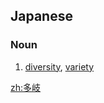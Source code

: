 ==Japanese==
{{ja-kanjitab|た|き|yomi=on}}

===Noun===
{{ja-noun|たき}}

# [[diversity]], [[variety]]
#: {{ja-usex|多岐に渡る役柄|たき に わたる やくがら|a wide range of roles}}

[[zh:多岐]]